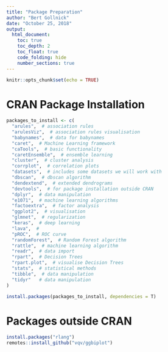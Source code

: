 ```yaml
---
title: "Package Preparation"
author: "Bert Gollnick"
date: "October 25, 2018"
output: 
  html_document:
    toc: true
    toc_depth: 2
    toc_float: true
    code_folding: hide
    number_sections: true
---
```


```r
knitr::opts_chunk$set(echo = TRUE)
```

# CRAN Package Installation

```r
packages_to_install <- c(
  "arules",  # association rules
  "arulesViz",  # association rules visualisation
  "babynames",  # data for babynames
  "caret",  # Machine Learning framework
  "caTools",  # basic functionality
  "caretEnsemble",  # ensemble learning
  "cluster",  # cluster analysis
  "corrplot",  # correlation plots
  "datasets",  # includes some datasets we will work with
  "dbscan",  # dbscan algorithm
  "dendextend",  # extended dendrograms
  "devtools",  # for package installation outside CRAN
  "dplyr",  # data manipulation
  "e1071",  # machine learning algorithms
  "factoextra",  # factor analysis
  "ggplot2",  # visualisation
  "glmnet",  # regularization
  "keras",  # deep learning
  "lava",  # 
  "pROC",  # ROC curve
  "randomForest",  # Random Forest algorithm
  "rattle",  # machine learning algorithm
  "readr",  # data import
  "rpart",  # Decision Trees
  "rpart.plot",  # visualise Decision Trees
  "stats",  # statistical methods
  "tibble",  # data manipulation
  "tidyr"   # data manipulation
)

install.packages(packages_to_install, dependencies = T)
```

# Packages outside CRAN

```r
install.packages("rlang")
remotes::install_github("vqv/ggbiplot")
```
